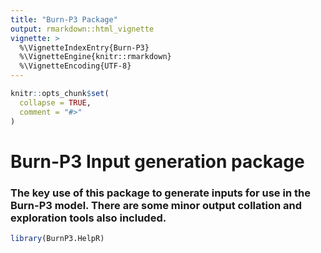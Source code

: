 ```yaml
---
title: "Burn-P3 Package"
output: rmarkdown::html_vignette
vignette: >
  %\VignetteIndexEntry{Burn-P3}
  %\VignetteEngine{knitr::rmarkdown}
  %\VignetteEncoding{UTF-8}
---
```


```r
knitr::opts_chunk$set(
  collapse = TRUE,
  comment = "#>"
)
```
# Burn-P3 Input generation package
### The key use of this package to generate inputs for use in the Burn-P3 model. There are some minor output collation and exploration tools also included.
```r
library(BurnP3.HelpR)
```
